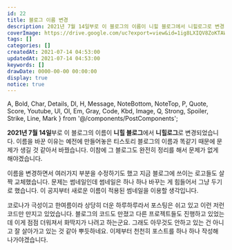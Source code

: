 ```yaml
---
id: 22
title: 블로그 이름 변경
description: 2021년 7월 14일부로 이 블로그의 이름이 니힐 블로그에서 니힐로그로 변경되었습니다. 이름을 바꾼 이유는 예전에 만들어놓은 티스토리 블로그의 이름과 똑같기 때문에 문제가 생길 것 같아서 바꿨습니다. 이참에 그 블로그도 완전히 정리를 해서 문제가 없게 해야겠습니다. 이름을 변경하면서 여러가지 부분을 수정하기도 했고 지금 블로그에 쓰이는 로고들도 살짝 교체했습니다. 문제는 썸네일인데 썸네일은 하나 하나 바꾸는 게 힘들어서 그냥 두기로 했습니다. 이 공지부터 새로운 이름이 적용된 썸네일을 이용할 생각입니다.
coverImage: https://drive.google.com/uc?export=view&id=1ig8LXIQV8ZoKTAWz7DQE5h07ovsEXS4x
tags: []
categories: []
createdAt: 2021-07-14 04:53:00
updatedAt: 2021-07-14 04:53:00
keywords: []
drawDate: 0000-00-00 00:00:00
display: true
notice: true
---
```


  A, Bold, Char, Details, Dl, H, Message, NoteBottom, NoteTop, P,
  Quote, Score, Youtube, Ul, Ol, Em, Gray, Code, Kbd, Image,
  Q, Strong, Spoiler, Strike, Line, Mark
} from '@/components/PostComponents';

**2021년 7월 14일**부로 이 블로그의 이름이 **니힐 블로그**에서 **니힐로그**로 변경되었습니다. 이름을 바꾼 이유는 예전에 만들어놓은 티스토리 블로그의 이름과 똑같기 때문에 문제가 생길 것 같아서 바꿨습니다. 이참에 그 블로그도 완전히 정리를 해서 문제가 없게 해야겠습니다.

이름을 변경하면서 여러가지 부분을 수정하기도 했고 지금 블로그에 쓰이는 로고들도 살짝 교체했습니다. 문제는 썸네일인데 썸네일은 하나 하나 바꾸는 게 힘들어서 그냥 두기로 했습니다. 이 공지부터 새로운 이름이 적용된 썸네일을 이용할 생각입니다.

코로나가 극성이고 한여름이라 상당히 더운 하루하루라서 포스팅은 쉬고 있고 이런 저런 코드만 만지고 있었습니다. 블로그의 코드도 만졌고 다른 프로젝트들도 진행하고 있었는데 이게 점점 더워져서 화딱지가 나려고 하는군요. 그래도 아무것도 안하고 있는 건 아니고 잘 살아가고 있는 것 같아 뿌듯하네요. 이제부터 천천히 포스트를 하나 하나 작성해 나가야겠습니다.
